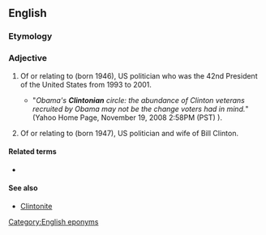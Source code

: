 ==English==

===Etymology===
{{suffix|en|Clinton|ian}}

===Adjective===
{{en-adj}}

# {{lb|en|US|politics}} Of or relating to {{w|Bill Clinton}} (born 1946), US politician who was the 42nd President of the United States from 1993 to 2001.
#* "''Obama's '''Clintonian''' circle: the abundance of Clinton veterans recruited by Obama may not be the change voters had in mind.''" (Yahoo Home Page, November 19, 2008 2:58PM (PST) ).
# {{lb|en|US|politics}} Of or relating to {{w|Hillary Clinton}} (born 1947), US politician and wife of Bill Clinton.

====Related terms====
* {{l|en|Clintonesque}}

====See also====
* [[Clintonite]]

[[Category:English eponyms]]